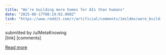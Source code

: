 ```yaml
---
title: "We’re building more homes for AIs than humans"
date: "2025-08-17T08:19:02.000Z"
link: "https://www.reddit.com/r/artificial/comments/1msldmx/were_building_more_homes_for_ais_than_humans/"
---
```


submitted by    /u/MetaKnowing  
 [link]   [comments]

[Read more](https://www.reddit.com/r/artificial/comments/1msldmx/were_building_more_homes_for_ais_than_humans/)
